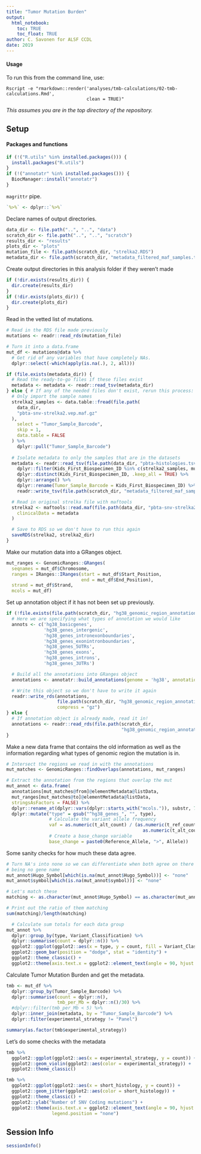 ```yaml
---
title: "Tumor Mutation Burden"
output: 
  html_notebook:
    toc: TRUE
    toc_float: TRUE
author: C. Savonen for ALSF CCDL
date: 2019
---
```



#### Usage

To run this from the command line, use:
```
Rscript -e "rmarkdown::render('analyses/tmb-calculations/02-tmb-calculations.Rmd', 
                              clean = TRUE)"
```

_This assumes you are in the top directory of the repository._

## Setup

#### Packages and functions

```r
if (!("R.utils" %in% installed.packages())) {
  install.packages("R.utils")
}
if (!("annotatr" %in% installed.packages())) {
  BiocManager::install("annotatr")
}
```

`magrittr` pipe.

```r
`%>%` <- dplyr::`%>%`
```

Declare names of output directories.

```r
data_dir <- file.path("..", "..", "data")
scratch_dir <- file.path("..", "..", "scratch")
results_dir <- "results"
plots_dir <- "plots"
mutation_file <- file.path(scratch_dir, "strelka2.RDS")
metadata_dir <- file.path(scratch_dir, "metadata_filtered_maf_samples.tsv")
```

Create output directories in this analysis folder if they weren't made 

```r
if (!dir.exists(results_dir)) {
  dir.create(results_dir)
}
if (!dir.exists(plots_dir)) {
  dir.create(plots_dir)
}
```

Read in the vetted list of mutations. 

```r
# Read in the RDS file made previously
mutations <- readr::read_rds(mutation_file)

# Turn it into a data.frame
mut_df <- mutations@data %>% 
  # Get rid of any variables that have completely NAs.
  dplyr::select(-which(apply(is.na(.), 2, all)))
```

```r
if (file.exists(metadata_dir)) {
  # Read the ready-to-go files if these files exist
  metadata <- metadata <- readr::read_tsv(metadata_dir)
} else { # If any of the needed files don't exist, rerun this process:
  # Only import the sample names
  strelka2_samples <- data.table::fread(file.path(
    data_dir,
    "pbta-snv-strelka2.vep.maf.gz"
  ),
    select = "Tumor_Sample_Barcode",
    skip = 1,
    data.table = FALSE
  ) %>%
    dplyr::pull("Tumor_Sample_Barcode")
  
  # Isolate metadata to only the samples that are in the datasets
  metadata <- readr::read_tsv(file.path(data_dir, "pbta-histologies.tsv")) %>%
    dplyr::filter(Kids_First_Biospecimen_ID %in% c(strelka2_samples, mutect2_samples)) %>%
    dplyr::distinct(Kids_First_Biospecimen_ID, .keep_all = TRUE) %>%
    dplyr::arrange() %>%
    dplyr::rename(Tumor_Sample_Barcode = Kids_First_Biospecimen_ID) %>%
    readr::write_tsv(file.path(scratch_dir, "metadata_filtered_maf_samples.tsv"))

  # Read in original strelka file with maftools
  strelka2 <- maftools::read.maf(file.path(data_dir, "pbta-snv-strelka2.vep.maf.gz"),
    clinicalData = metadata
  )

  # Save to RDS so we don't have to run this again
  saveRDS(strelka2, strelka2_dir)
}
```

Make our mutation data into a GRanges object. 

```r
mut_ranges <- GenomicRanges::GRanges(
  seqnames = mut_df$Chromosome,
  ranges = IRanges::IRanges(start = mut_df$Start_Position, 
                            end = mut_df$End_Position),
  strand = mut_df$Strand, 
  mcols = mut_df)
```

Set up annotation object if it has not been set up previously. 

```r
if (!file.exists(file.path(scratch_dir, "hg38_genomic_region_annotation.rds"))) {
  # Here we are specifying what types of annotation we would like
  annots <- c('hg38_basicgenes', 
              'hg38_genes_intergenic',
              'hg38_genes_intronexonboundaries',
              'hg38_genes_exonintronboundaries',
              'hg38_genes_5UTRs',
              'hg38_genes_exons',
              'hg38_genes_introns',
              'hg38_genes_3UTRs')

  # Build all the annotations into GRanges object
  annotations <- annotatr::build_annotations(genome = 'hg38', annotations = annots)

  # Write this object so we don't have to write it again
  readr::write_rds(annotations, 
                   file.path(scratch_dir, "hg38_genomic_region_annotation.rds"), 
                   compress = "gz")
} else {
  # If annotation object is already made, read it in!
  annotations <- readr::read_rds(file.path(scratch_dir, 
                                           "hg38_genomic_region_annotation.rds"))
}
```

Make a new data frame that contains the old information as well as the information
regarding what types of genomic region the mutation is in. 

```r
# Intersect the regions we read in with the annotations
mut_matches <- GenomicRanges::findOverlaps(annotations, mut_ranges)

# Extract the annotation from the regions that overlap the mut
mut_annot <- data.frame(
  annotations[mut_matches@from]@elementMetadata@listData, 
  mut_ranges[mut_matches@to]@elementMetadata@listData, 
  stringsAsFactors = FALSE) %>%
  dplyr::rename_at(dplyr::vars(dplyr::starts_with("mcols.")), substr, 7, 10000) %>%
  dplyr::mutate("type" = gsub("^hg38_genes_", "", type),
                # Calculate the variant allele frequency
                vaf = as.numeric(t_alt_count) / (as.numeric(t_ref_count) +
                                                   as.numeric(t_alt_count)),
                # Create a base_change variable
                base_change = paste0(Reference_Allele, ">", Allele))
```

Some sanity checks for how much these data agree.

```r
# Turn NA's into none so we can differentiate when both agree on there 
# being no gene name
mut_annot$Hugo_Symbol[which(is.na(mut_annot$Hugo_Symbol))] <- "none"
mut_annot$symbol[which(is.na(mut_annot$symbol))] <- "none"

# Let's match these
matching <- as.character(mut_annot$Hugo_Symbol) == as.character(mut_annot$symbol)

# Print out the ratio of them matching 
sum(matching)/length(matching)
```


```r
  # Calculate sum totals for each data group
mut_annot %>%
  dplyr::group_by(type, Variant_Classification) %>%
  dplyr::summarise(count = dplyr::n()) %>% 
  ggplot2::ggplot(ggplot2::aes(x = type, y = count, fill = Variant_Classification)) + 
  ggplot2::geom_bar(position = "dodge", stat = "identity") +
  ggplot2::theme_classic() +
  ggplot2::theme(axis.text.x = ggplot2::element_text(angle = 90, hjust = 1)) 
```

Calculate Tumor Mutation Burden and get the metadata. 

```r
tmb <- mut_df %>%
  dplyr::group_by(Tumor_Sample_Barcode) %>%
  dplyr::summarise(count = dplyr::n(), 
                   tmb_per_Mb = dplyr::n()/30) %>%
  #dplyr::filter(tmb_per_Mb < 5) %>%
  dplyr::inner_join(metadata, by = "Tumor_Sample_Barcode") %>% 
  dplyr::filter(experimental_strategy != "Panel") 

summary(as.factor(tmb$experimental_strategy))
```

Let's do some checks with the metadata 

```r
tmb %>% 
  ggplot2::ggplot(ggplot2::aes(x = experimental_strategy, y = count)) + 
  ggplot2::geom_violin(ggplot2::aes(color = experimental_strategy)) + 
  ggplot2::theme_classic()
```

```r
tmb %>% 
  ggplot2::ggplot(ggplot2::aes(x = short_histology, y = count)) + 
  ggplot2::geom_jitter(ggplot2::aes(color = short_histology)) + 
  ggplot2::theme_classic() + 
  ggplot2::ylab("Number of SNV Coding mutations") +
  ggplot2::theme(axis.text.x = ggplot2::element_text(angle = 90, hjust = 1), 
                 legend.position = "none") 
```

## Session Info

```r
sessionInfo()
```
